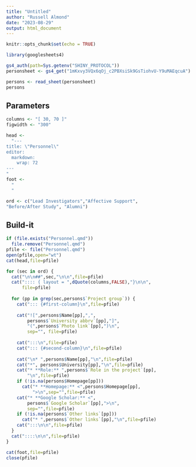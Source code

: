 ```yaml
---
title: "Untitled"
author: "Russell Almond"
date: "2023-08-29"
output: html_document
---
```


```r
knitr::opts_chunk$set(echo = TRUE)
```

```r
library(googlesheets4)
```

```r
gs4_auth(path=Sys.getenv("SHINY_PROTOCOL"))
personsheet <- gs4_get("1mKxvy3VQx6qOj_c2PBXsiSk9GsTiohvU-Y9uMAEqcuA")
```

```r
persons <- read_sheet(personsheet)
persons
```
## Parameters

```r
columns <- "[ 30, 70 ]"
figwidth <- "300"
```

```r
head <- 
  "---
title: \"Personnel\"
editor: 
  markdown: 
    wrap: 72
---
"
foot <- 
  "
  "
```

```r
ord <- c("Lead Investigators","Affective Support",
"Before/After Study", "Alumni")
```

## Build-it

```r
if (file.exists("Personnel.qmd")) 
  file.remove("Personnel.qmd")
pfile <- file("Personnel.qmd")
open(pfile,open="wt")
cat(head,file=pfile)
```

```r
for (sec in ord) {
  cat("\n\n##",sec,"\n\n",file=pfile)
  cat(":::: { layout = ",dQuote(columns,FALSE),"}\n\n",
      file=pfile)
  
  for (pp in grep(sec,persons$`Project group`)) {
    cat("::: {#first-column}\n",file=pfile)
    
    cat("![",persons$Name[pp],",",
        persons$`University abbrv`[pp],"]",
        "(",persons$`Photo link`[pp],")\n",
        sep="", file=pfile)
    
    cat(":::\n",file=pfile)
    cat("::: {#second-column}\n",file=pfile)
    
    cat("\n* ",persons$Name[pp],"\n",file=pfile)
    cat("*", persons$University[pp],"\n",file=pfile)
    cat("* **Role:** ",persons$`Role in the project`[pp],
        "\n",file=pfile)
    if (!is.na(persons$Homepage[pp]))
      cat("* **Homepage:** <",persons$Homepage[pp],
          ">\n",sep="",file=pfile)
    cat("* **Google Scholar:** <",
        persons$`Google Scholar`[pp],">\n",
        sep="",file=pfile)
    if (!is.na(persons$`Other links`[pp]))
      cat("* ",persons$`Other links`[pp],"\n",file=pfile)
    cat(":::\n\n",file=pfile)  
  }
  cat("::::\n\n",file=pfile)
}
```

```r
cat(foot,file=pfile)
close(pfile)
```

